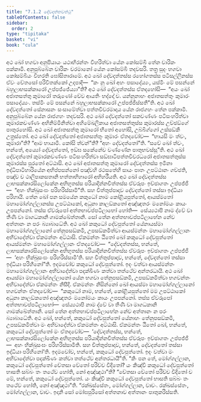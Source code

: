 ```yaml
---
title: "7.1.2 දේවදත්තවත්ථු"
tableOfContents: false
sidebar:
  order: 2
type: "tipitaka"
basket: "vi"
book: "cula"
---
```



<DynamicBreadcrumb />

<Division number="333" book="cula">

<Paragraph number="1502" book="cula">
අථ ඛෝ භගවා අනුපියායං යථාභිරන්තං විහරිත්වා යේන කෝසම්බී තේන චාරිකං පක්කාමි. අනුපුබ්බේන චාරිකං චරමානෝ යේන කෝසම්බී තදවසරි. තත්‍ර සුදං භගවා කෝසම්බියං විහරති ඝෝසිතාරාමේ. අථ ඛෝ දේවදත්තස්ස රහෝගතස්ස පටිසල්ලීනස්ස ඒවං චේතසෝ පරිවිතක්කෝ උදපාදි—  “කං නු ඛෝ අහං පසාදේය්‍යං, යස්මිං මේ පසන්නේ බහුලාභසක්කාරෝ උප්පජ්ජේය්‍යා”ති? අථ ඛෝ දේවදත්තස්ස ඒතදහෝසි—  “අයං ඛෝ අජාතසත්තු කුමාරෝ තරුණෝ චේව ආයතිං භද්දෝ ච. යන්නූනාහං අජාතසත්තුං කුමාරං පසාදේය්‍යං. තස්මිං මේ පසන්නේ බහුලාභසක්කාරෝ උප්පජ්ජිස්සතී”ති.
</Paragraph>

<Paragraph number="1503" book="cula">
අථ ඛෝ දේවදත්තෝ සේනාසනං සංසාමේත්වා පත්තචීවරමාදාය යේන රාජගහං තේන පක්කාමි. අනුපුබ්බේන යේන රාජගහං තදවසරි. අථ ඛෝ දේවදත්තෝ සකවණ්ණං පටිසංහරිත්වා කුමාරකවණ්ණං අභිනිම්මිනිත්වා අහිමේඛලිකාය අජාතසත්තුස්ස කුමාරස්ස උච්ඡඞ්ගේ පාතුරහෝසි. අථ ඛෝ අජාතසත්තු කුමාරෝ භීතෝ අහෝසි, උබ්බිග්ගෝ උස්සඞ්කී උත්‍රස්තෝ. අථ ඛෝ දේවදත්තෝ අජාතසත්තුං කුමාරං ඒතදවෝච—  “භායසි මං ත්වං, කුමාරා”ති? “ආම භායාමි. කෝසි ත්වන්”ති? “අහං දේවදත්තෝ”ති. “සචේ ඛෝ ත්වං, භන්තේ, අය්‍යෝ දේවදත්තෝ, ඉඞ්ඝ සකේනේව වණ්ණේන පාතුභවස්සූ”ති. අථ ඛෝ දේවදත්තෝ කුමාරකවණ්ණං පටිසංහරිත්වා සඞ්ඝාටිපත්තචීවරධරෝ අජාතසත්තුස්ස කුමාරස්ස පුරතෝ අට්ඨාසි. අථ ඛෝ අජාතසත්තු කුමාරෝ දේවදත්තස්ස ඉමිනා ඉද්ධිපාටිහාරියේන අභිප්පසන්නෝ පඤ්චහි රථසතේහි සායං පාතං උපට්ඨානං ගච්ඡති, පඤ්ච ච ථාලිපාකසතානි භත්තාභිහාරෝ අභිහරීයති. අථ ඛෝ දේවදත්තස්ස ලාභසක්කාරසිලෝකේන අභිභූතස්ස පරියාදින්නචිත්තස්ස ඒවරූපං ඉච්ඡාගතං උප්පජ්ජි—  “අහං භික්ඛුසංඝං පරිහරිස්සාමී”ති. සහ චිත්තුප්පාදාව දේවදත්තෝ තස්සා ඉද්ධියා පරිහායි.
</Paragraph>

<Paragraph number="1504" book="cula">
තේන ඛෝ පන සමයේන කකුධෝ නාම කෝළියපුත්තෝ, ආයස්මතෝ මහාමෝග්ගල්ලානස්ස උපට්ඨාකෝ, අධුනා කාලඞ්කතෝ අඤ්ඤතරං මනෝමයං කායං උපපන්නෝ. තස්ස ඒවරූපෝ අත්තභාවප්පටිලාභෝ හෝති—  සේය්‍යථාපි නාම ද්වේ වා තීණි වා මාගධකානි ගාමක්ඛේත්තානි. සෝ තේන අත්තභාවප්පටිලාභේන නේව අත්තානං න පරං බ්‍යාබාධේති. අථ ඛෝ කකුධෝ දේවපුත්තෝ යේනායස්මා මහාමෝග්ගල්ලානෝ තේනුපසඞ්කමි, උපසඞ්කමිත්වා ආයස්මන්තං මහාමෝග්ගල්ලානං අභිවාදේත්වා ඒකමන්තං අට්ඨාසි. ඒකමන්තං ඨිතෝ ඛෝ කකුධෝ දේවපුත්තෝ ආයස්මන්තං මහාමෝග්ගල්ලානං ඒතදවෝච—  “දේවදත්තස්ස, භන්තේ, ලාභසක්කාරසිලෝකේන අභිභූතස්ස පරියාදින්නචිත්තස්ස ඒවරූපං ඉච්ඡාගතං උප්පජ්ජි—  ‘අහං භික්ඛුසංඝං පරිහරිස්සාමී’ති. සහ චිත්තුප්පාදාව, භන්තේ, දේවදත්තෝ තස්සා ඉද්ධියා පරිහීනෝ”ති. ඉදමවෝච කකුධෝ දේවපුත්තෝ. ඉදං වත්වා ආයස්මන්තං මහාමෝග්ගල්ලානං අභිවාදේත්වා පදක්ඛිණං කත්වා තත්ථේව අන්තරධායි.
</Paragraph>

<Paragraph number="1505" book="cula">
අථ ඛෝ ආයස්මා මහාමෝග්ගල්ලානෝ යේන භගවා තේනුපසඞ්කමි, උපසඞ්කමිත්වා භගවන්තං අභිවාදේත්වා ඒකමන්තං නිසීදි. ඒකමන්තං නිසින්නෝ ඛෝ ආයස්මා මහාමෝග්ගල්ලානෝ භගවන්තං ඒතදවෝච—  “කකුධෝ නාම, භන්තේ, කෝළියපුත්තෝ මම උපට්ඨාකෝ අධුනා කාලඞ්කතෝ අඤ්ඤතරං මනෝමයං කායං උපපන්නෝ. තස්ස ඒවරූපෝ අත්තභාවප්පටිලාභෝ—  සේය්‍යථාපි නාම ද්වේ වා තීණි වා මාගධකානි ගාමක්ඛේත්තානි. සෝ තේන අත්තභාවප්පටිලාභේන නේව අත්තානං න පරං බ්‍යාබාධේති. අථ ඛෝ, භන්තේ, කකුධෝ දේවපුත්තෝ යේනාහං තේනුපසඞ්කමි, උපසඞ්කමිත්වා මං අභිවාදේත්වා ඒකමන්තං අට්ඨාසි. ඒකමන්තං ඨිතෝ ඛෝ, භන්තේ, කකුධෝ දේවපුත්තෝ මං ඒතදවෝච—  ‘දේවදත්තස්ස, භන්තේ, ලාභසක්කාරසිලෝකේන අභිභූතස්ස පරියාදින්නචිත්තස්ස ඒවරූපං ඉච්ඡාගතං උප්පජ්ජි—  අහං භික්ඛුසංඝං පරිහරිස්සාමීති. සහ චිත්තුප්පාදාව, භන්තේ, දේවදත්තෝ තස්සා ඉද්ධියා පරිහීනෝ’ති. ඉදමවෝච, භන්තේ, කකුධෝ දේවපුත්තෝ. ඉදං වත්වා මං අභිවාදේත්වා පදක්ඛිණං කත්වා තත්ථේව අන්තරධායී”ති.
</Paragraph>

<Paragraph number="1506" book="cula">
“කිං පන තේ, මෝග්ගල්ලාන, කකුධෝ දේවපුත්තෝ චේතසා චේතෝ පරිච්ච විදිතෝ? යං කිඤ්චි කකුධෝ දේවපුත්තෝ භාසති සබ්බං තං තථේව හෝති, නෝ අඤ්ඤථා”ති? “චේතසා චේතෝ පරිච්ච විදිතෝ ච මේ, භන්තේ, කකුධෝ දේවපුත්තෝ. යං කිඤ්චි කකුධෝ දේවපුත්තෝ භාසති සබ්බං තං තථේව හෝති, නෝ අඤ්ඤථා”ති. “රක්ඛස්සේතං, මෝග්ගල්ලාන, වාචං. රක්ඛස්සේතං, මෝග්ගල්ලාන, වාචං. ඉදානි සෝ මෝඝපුරිසෝ අත්තනාව අත්තානං පාතුකරිස්සති.
</Paragraph>
</Division>